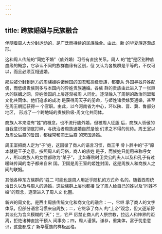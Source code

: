 ```yaml
---
---
---
```

title: 跨族婚姻与民族融合
---



伴随着周人大分封运动的，是广泛而持续的民族融合。由此，新 的华夏族逐渐成形。

这和周人传统的“同姓不婚”（族外婚）习俗有直接关系。周人 的“姓”是区别种族血缘的概念，它承认不同的族群血缘有区别，但 又认为各族群是平等的，不仅可以，而且必须互相通婚。

那些被分封到远方的周族姬姓诸侯国的国君和高级贵族，都要从 外国寻找异姓配偶，而低级贵族则多与本国内的异姓贵族通婚。各族 群的贵族由此进入了一张巨大的联姻之网，异姓侯国的上层逐渐被周 人同化，逐渐融入了周朝的政治同盟和文化共同体。他们追求的成功 是获得周天子的册命，与姬姓诸侯嫁娶通婚，甚至在周王朝廷获得一 个官职。由此，以今河南省为中心，环以陕、晋、冀、鲁部分地区， 形成了一个跨地域的贵族阶级-周文化共同体。

商族人本来没有“姓”的概念，也不流行族外婚，但被周人征服 后，商族人骄傲的自我意识被彻底打碎，与统治者周族通婚自然是他 们求之不得的优待。周王室以及周公后裔的鲁国，都经常和商王后裔 的宋国通婚。

周王室把商人定为“子”姓，这因循了商人的语言习惯，商王甲 骨卜辞中的“子”原本就是王子之意。按照周人的习俗，商人的族姓 是子，而族姓只能用来称呼女人，所以商族人的女性都称为“某子”， 比如春秋时卫灵公的夫人以及和孔子有过暧昧传闻的南子都来自宋 国。卫国是周王室的姬姓封国，这是周族人和商族人之间的联姻。

其他各种东方族群的“姓二 可能也是周人用近乎随机的方式命 名的。随着西周统治日久以及与周人的通婚，这些族群上层也都接 受了周人给自己的姓以及“同姓不婚”的观念，逐渐进入了周人文 化圈。

新兴的周文化，是西土周族传统文化和商文化的融合：一，它继 承了商人的文字体系，但部分语言习惯来自周族；二，它继承了商人 的“上帝”观念，但又逐渐将其淡化为含义模糊的“天”；三，它严 厉禁止商人的人祭宗教，拉远人和神界的距离，拒绝诸神直接干预人 间事务；四，周人谨慎，谦恭，重集体，富于忧患意识，这些都成了 新华夏族的样板品格。